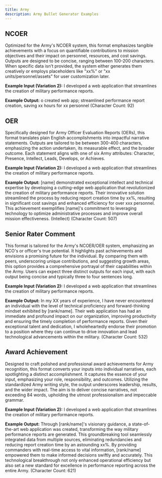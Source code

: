 ```yaml
---
title: Army
description: Army Bullet Generator Examples
---
```


## NCOER

Optimized for the Army's NCOER system, this format emphasizes tangible achievements with a focus on quantifiable contributions to mission objectives and their impact on personnel, resources, and cost savings. Outputs are designed to be concise, ranging between 100-200 characters. When specific data isn't provided, the system either generates them creatively or employs placeholders like "xx%" or "xx units/personnel/assets" for user customization later.

**Example Input (Variation 2):**
I developed a web application that streamlines the creation of military performance reports.

**Example Output:**
o created web app; streamlined performance report creation, saving xx hours for xx personnel (Character Count: 92)

## OER

Specifically designed for Army Officer Evaluation Reports (OERs), this format translates plain English accomplishments into impactful narrative statements. Outputs are tailored to be between 300-400 characters, emphasizing the action undertaken, its measurable effect, and the broader outcome. Each statement aligns with one of six Army attributes: Character, Presence, Intellect, Leads, Develops, or Achieves.

**Example Input (Variation 2):**
I developed a web application that streamlines the creation of military performance reports.

**Example Output:**
[name] demonstrated exceptional intellect and technical expertise by developing a cutting-edge web application that revolutionized the creation of military performance reports. Their innovative solution streamlined the process by reducing report creation time by xx%, resulting in significant cost savings and enhanced efficiency for over xxx personnel. This achievement exemplifies [name]'s commitment to leveraging technology to optimize administrative processes and improve overall mission effectiveness. (Intellect) (Character Count: 507)

## Senior Rater Comment

This format is tailored for the Army's NCOER/OER system, emphasizing an NCO's or officer's true potential. It highlights past achievements and envisions a promising future for the individual. By comparing them with peers, underscoring unique contributions, and suggesting growth areas, this option provides a comprehensive portrayal of their capabilities within the Army. Users can expect three distinct outputs for each input, with each output being concise and typically three to four sentences long.

**Example Input (Variation 2):**
I developed a web application that streamlines the creation of military performance reports.

**Example Output:**
In my XX years of experience, I have never encountered an individual with the level of technical proficiency and forward-thinking mindset exhibited by [rank/name]. Their web application has had an immediate and profound impact on our organization, improving productivity and ensuring the timely completion of performance reports. Given their exceptional talent and dedication, I wholeheartedly endorse their promotion to a position where they can continue to drive innovation and lead technological advancements within the military. (Character Count: 532)

## Award Achievement

Designed to craft polished and professional award achievements for Army recognition, this format converts your inputs into individual narratives, each spotlighting a distinct accomplishment. It captures the essence of your input, emphasizing your role, responsibility, and outcomes. Utilizing the standardized Army writing style, the output underscores leadership, results, and the wider impact. The aim is to deliver concise narratives, not exceeding 84 words, upholding the utmost professionalism and impeccable grammar.

**Example Input (Variation 2):**
I developed a web application that streamlines the creation of military performance reports.

**Example Output:**
Through [rank/name]'s visionary guidance, a state-of-the-art web application was created, transforming the way military performance reports are generated. This groundbreaking tool seamlessly integrated data from multiple sources, eliminating redundancies and reducing report creation time by an astounding xx%. By providing commanders with real-time access to vital information, [rank/name] empowered them to make informed decisions swiftly and accurately. This technological breakthrough not only enhanced operational efficiency but also set a new standard for excellence in performance reporting across the entire Army. (Character Count: 621)
